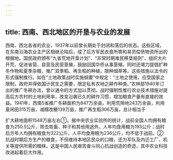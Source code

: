 ```yaml
---
---
---
```

title: 西南、西北地区的开垦与农业的发展
---



西南、西北各省的农业，1937年以前曾长期处于封闭和落后的状态。这些区域，在东南沿海农业主产区相继沦陷后，成了后方军民衣食所寄和易货偿债物资所出的根据地。国民政府颁布“九省荒地开垦计划”、“非常时期难民移垦规则”，组织大片开荒，促进省营、县营及民营垦殖，鼓励回国华侨从事垦殖。同时还竭力提倡扩种冬作物和夏季杂粮，推广双季稻、再生稻的种植，限种烟草等。这些措施以法令的形式强制推行。如在“土地政策战时实施纲要”中规定：“土地之使用，应受国家之限制，政府并得依国计民生之需要，限定私有农地之耕作种类。”农林部1940年订出的推广冬耕办法，曾以通令的方式加以贯彻。战时强制性推行农业技术措施对提高后方农村的土地利用率，改变沿袭已久的耕作习惯，增加粮食产量有直接的效益。1941年，西南5省推广冬耕面积为847万余亩，利用荒隙地243万余亩，利用夏闲田315万亩，减糯改粳139万亩，推广再生稻306万亩，总计相当于

扩大耕地面积1548万亩左右①。据中央农业实验所的统计，战前全国人均拥有粮食为250.5公斤，除去牲畜、种子和其他用途外，人年均食用粮为193公斤；战时后方年人均拥有粮食为322公斤，人平均食用粮为236公斤，均不低于战前。②抗战时期后方生产的粮食，不但维持本地区民众的口粮，还为军队及内迁工厂、机关等提供所需的粮秣。这是中国人民艰苦奋斗同心抗战创造的奇迹，其中农业科技改进起着巨大作用。